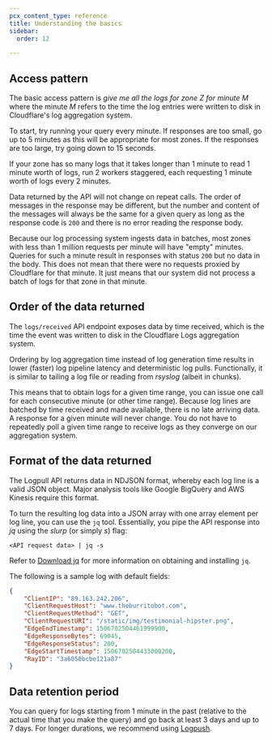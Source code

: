 ```yaml
---
pcx_content_type: reference
title: Understanding the basics
sidebar:
  order: 12

---
```


## Access pattern

The basic access pattern is *give me all the logs for zone Z for minute M* where the minute *M* refers to the time the log entries were written to disk in Cloudflare's log aggregation system.

To start, try running your query every minute. If responses are too small, go up to 5 minutes as this will be appropriate for most zones. If the responses are too large, try going down to 15 seconds.

If your zone has so many logs that it takes longer than 1 minute to read 1 minute worth of logs, run 2 workers staggered, each requesting 1 minute worth of logs every 2 minutes.

Data returned by the API will not change on repeat calls. The order of messages in the response may be different, but the number and content of the messages will always be the same for a given query as long as the response code is `200` and there is no error reading the response body.

Because our log processing system ingests data in batches, most zones with less than 1 million requests per minute will have "empty" minutes. Queries for such a minute result in responses with status `200` but no data in the body. This does not mean that there were no requests proxied by Cloudflare for that minute. It just means that our system did not process a batch of logs for that zone in that minute.

## Order of the data returned

The `logs/received` API endpoint exposes data by time received, which is the time the event was written to disk in the Cloudflare Logs aggregation system.

Ordering by log aggregation time instead of log generation time results in lower (faster) log pipeline latency and deterministic log pulls. Functionally, it is similar to tailing a log file or reading from *rsyslog* (albeit in chunks).

This means that to obtain logs for a given time range, you can issue one call for each consecutive minute (or other time range). Because log lines are batched by time received and made available, there is no late arriving data. A response for a given minute will never change. You do not have to repeatedly poll a given time range to receive logs as they converge on our aggregation system.

## Format of the data returned

The Logpull API returns data in NDJSON format, whereby each log line is a valid JSON object. Major analysis tools like Google BigQuery and AWS Kinesis require this format.

To turn the resulting log data into a JSON array with one array element per log line, you can use the `jq` tool. Essentially, you pipe the API response into *jq* using the *slurp* (or simply *s*) flag:

`<API request data> | jq -s`

Refer to [Download jq](https://stedolan.github.io/jq/download/) for more information on obtaining and installing `jq`.

The following is a sample log with default fields:

```json
{
    "ClientIP": "89.163.242.206",
    "ClientRequestHost": "www.theburritobot.com",
    "ClientRequestMethod": "GET",
    "ClientRequestURI": "/static/img/testimonial-hipster.png",
    "EdgeEndTimestamp": 1506702504461999900,
    "EdgeResponseBytes": 69045,
    "EdgeResponseStatus": 200,
    "EdgeStartTimestamp": 1506702504433000200,
    "RayID": "3a6050bcbe121a87"
}
```

## Data retention period

You can query for logs starting from 1 minute in the past (relative to the actual time that you make the query) and go back at least 3 days and up to 7 days. For longer durations, we recommend using [Logpush](/logs/about/).
